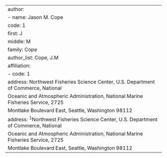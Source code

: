 ---
author:
  - name: Jason M. Cope
    code: 1
    first: J
    middle: M
    family: Cope
author_list: Cope, J.M
affiliation:
  - code: 1
    address: Northwest Fisheries Science Center, U.S. Department of Commerce, National
      Oceanic and Atmospheric Administration, National Marine Fisheries Service, 2725
      Montlake Boulevard East, Seattle, Washington 98112
address: ^1^Northwest Fisheries Science Center, U.S. Department of Commerce, National
  Oceanic and Atmospheric Administration, National Marine Fisheries Service, 2725
  Montlake Boulevard East, Seattle, Washington 98112
---